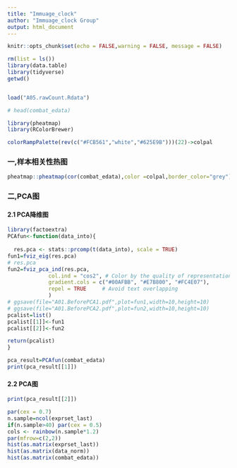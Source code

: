 ```yaml
---
title: "Immuage_clock"
author: "Immuage_clock Group"
output: html_document
---
```




```r
knitr::opts_chunk$set(echo = FALSE,warning = FALSE, message = FALSE) 
```
```r
rm(list = ls())
library(data.table)
library(tidyverse)
getwd()


load("A05.rawCount.Rdata")

```




```r


# head(combat_edata)

library(pheatmap)
library(RColorBrewer)

colorRampPalette(rev(c("#FCB561","white","#625E9B")))(22)->colpal
```

### 一,样本相关性热图
```r
pheatmap::pheatmap(cor(combat_edata),color =colpal,border_color="grey")

```


### 二,PCA图

#### 2.1 PCA降维图

```r
library(factoextra)
PCAfun<-function(data_into){
  
  res.pca <- stats::prcomp(t(data_into), scale = TRUE)
fun1=fviz_eig(res.pca)
# res.pca
fun2=fviz_pca_ind(res.pca,
             col.ind = "cos2", # Color by the quality of representation
             gradient.cols = c("#00AFBB", "#E7B800", "#FC4E07"),
             repel = TRUE     # Avoid text overlapping
             )
# ggsave(file="A01.BeforePCA1.pdf",plot=fun1,width=10,height=10)
# ggsave(file="A01.BeforePCA2.pdf",plot=fun2,width=10,height=10)
pcalist=list()
pcalist[[1]]<-fun1
pcalist[[2]]<-fun2

return(pcalist)
}

pca_result=PCAfun(combat_edata)
print(pca_result[[1]])
```



#### 2.2 PCA图
```r
print(pca_result[[2]])
```



```r
par(cex = 0.7)
n.sample=ncol(exprset_last)
if(n.sample>40) par(cex = 0.5)
cols <- rainbow(n.sample*1.2)
par(mfrow=c(2,2))
hist(as.matrix(exprset_last))
hist(as.matrix(data_norm))
hist(as.matrix(combat_edata))
```
